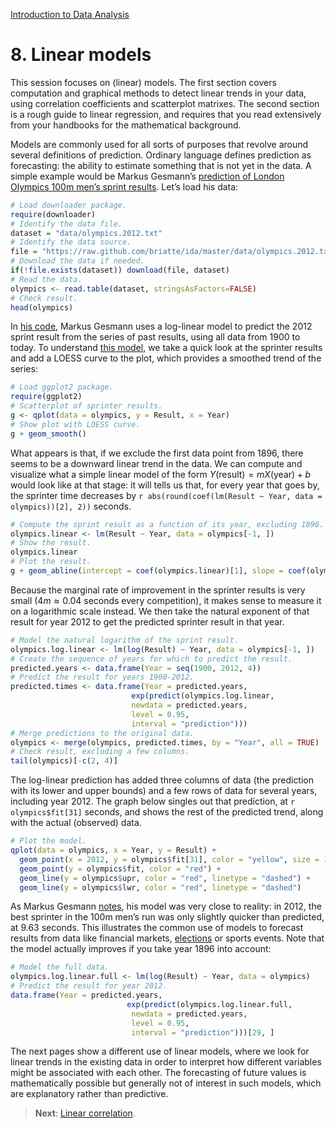 <style>@import url(style.css);</style>
[Introduction to Data Analysis](index.html "Course index")

# 8. Linear models

[gesmann-1]: http://lamages.blogspot.fr/2012/08/london-olympics-100m-mens-sprint-results.html
[gesmann-2]: http://lamages.blogspot.co.uk/2012/07/london-olympics-and-prediction-for-100m.html
[silver]: http://fivethirtyeight.blogs.nytimes.com/

This session focuses on (linear) models. The first section covers computation and graphical methods to detect linear trends in your data, using correlation coefficients and scatterplot matrixes. The second section is a rough guide to linear regression, and requires that you read extensively from your handbooks for the mathematical background.

Models are commonly used for all sorts of purposes that revolve around several definitions of prediction. Ordinary language defines prediction as forecasting: the ability to estimate something that is not yet in the data. A simple example would be Markus Gesmann's [prediction of London Olympics 100m men's sprint results][gesmann-1]. Let's load his data:

```r
# Load downloader package.
require(downloader)
# Identify the data file.
dataset = "data/olympics.2012.txt"
# Identify the data source.
file = "https://raw.github.com/briatte/ida/master/data/olympics.2012.txt"
# Download the data if needed.
if(!file.exists(dataset)) download(file, dataset)
# Read the data.
olympics <- read.table(dataset, stringsAsFactors=FALSE)
# Check result.
head(olympics)
```

In [his code][gesmann-1], Markus Gesmann uses a log-linear model to predict the 2012 sprint result from the series of past results, using all data from 1900 to today. To understand [this model][gesmann-2], we take a quick look at the sprinter results and add a LOESS curve to the plot, which provides a smoothed trend of the series:

```r
# Load ggplot2 package.
require(ggplot2)
# Scatterplot of sprinter results.
g <- qplot(data = olympics, y = Result, x = Year)
# Show plot with LOESS curve.
g + geom_smooth()
```

What appears is that, if we exclude the first data point from 1896, there seems to be a downward linear trend in the data. We can compute and visualize what a simple linear model of the form $Y \text{(result)} = m X \text{(year)} + b$ would look like at that stage: it will tells us that, for every year that goes by, the sprinter time decreases by `r abs(round(coef(lm(Result ~ Year, data = olympics))[2], 2))` seconds.

```r
# Compute the sprint result as a function of its year, excluding 1896.
olympics.linear <- lm(Result ~ Year, data = olympics[-1, ])
# Show the result.
olympics.linear
# Plot the result.
g + geom_abline(intercept = coef(olympics.linear)[1], slope = coef(olympics.linear)[2])
```

Because the marginal rate of improvement in the sprinter results is very small ($4m \approx 0.04$ seconds every competition), it makes sense to measure it on a logarithmic scale instead. We then take the natural exponent of that result for year 2012 to get the predicted sprinter result in that year.

```r
# Model the natural logarithm of the sprint result.
olympics.log.linear <- lm(log(Result) ~ Year, data = olympics[-1, ])
# Create the sequence of years for which to predict the result.
predicted.years <- data.frame(Year = seq(1900, 2012, 4))
# Predict the result for years 1900-2012.
predicted.times <- data.frame(Year = predicted.years,
                           exp(predict(olympics.log.linear, 
                           newdata = predicted.years, 
                           level = 0.95,
                           interval = "prediction")))
# Merge predictions to the original data.
olympics <- merge(olympics, predicted.times, by = "Year", all = TRUE)
# Check result, excluding a few columns.
tail(olympics)[-c(2, 4)]
```

The log-linear prediction has added three columns of data (the prediction with its lower and upper bounds) and a few rows of data for several years, including year 2012. The graph below singles out that prediction, at `r olympics$fit[31]` seconds, and shows the rest of the predicted trend, along with the actual (observed) data.

```r
# Plot the model.
qplot(data = olympics, x = Year, y = Result) + 
  geom_point(x = 2012, y = olympics$fit[31], color = "yellow", size = 10) +
  geom_point(y = olympics$fit, color = "red") +
  geom_line(y = olympics$upr, color = "red", linetype = "dashed") +
  geom_line(y = olympics$lwr, color = "red", linetype = "dashed")
```

As Markus Gesmann [notes][gesmann-2], his model was very close to reality: in 2012, the best sprinter in the 100m men's run was only slightly quicker than predicted, at 9.63 seconds. This illustrates the common use of models to forecast results from data like financial markets, [elections][silver] or sports events. Note that the model actually improves if you take year 1896 into account:

```r
# Model the full data.
olympics.log.linear.full <- lm(log(Result) ~ Year, data = olympics)
# Predict the result for year 2012.
data.frame(Year = predicted.years,
                          exp(predict(olympics.log.linear.full, 
                           newdata = predicted.years, 
                           level = 0.95,
                           interval = "prediction")))[29, ]
```

The next pages show a different use of linear models, where we look for linear trends in the existing data in order to interpret how different variables might be associated with each other. The forecasting of future values is mathematically possible but generally not of interest in such models, which are explanatory rather than predictive.

> __Next__: [Linear correlation](081_correlation.html).
